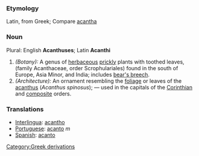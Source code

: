 ===Etymology===
Latin, from Greek;  Compare [[acantha]]
===Noun===
Plural:  English '''Acanthuses'''; Latin '''Acanthi''' 
#''(Botany):'' A genus of [[herbaceous]] [[prickly]] plants with toothed leaves, (family Acanthaceae, order Scrophulariales) found in the south of Europe, Asia Minor, and India; includes [[bear's breech]].
#''(Architecture):'' An ornament resembling the [[foliage]] or leaves of the [[acanthus]] (''Acanthus spinosus''); &mdash; used in the capitals of the [[Corinthian]] and [[composite]] orders.
===Translations===
*[[Interlingua]]: [[acantho]]
*[[Portuguese]]: [[acanto]] ''m''
*[[Spanish]]: [[acanto]]
[[Category:Greek derivations]]